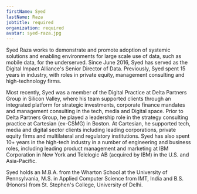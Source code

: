 ```yaml
---
firstName: Syed
lastName: Raza
jobtitle: required
organization: required
avatar: syed-raza.jpg
---
```


Syed Raza works to demonstrate and promote adoption of systemic solutions and enabling environments for large scale use of data, such as mobile data, for the underserved. Since June 2016, Syed has served as the Digital Impact Alliance's Senior Director of Data. Previously, Syed spent 15 years in industry, with roles in private equity, management consulting and high-technology firms.

Most recently, Syed was a member of the Digital Practice at Delta Partners Group in Silicon Valley, where his team supported clients through an integrated platform for strategic investments, corporate finance mandates and management consulting in the tech, media and Digital space. Prior to Delta Partners Group, he played a leadership role in the strategy consulting practice at Cartesian (ex-CSMG) in Boston. At Cartesian, he supported tech, media and digital sector clients including leading corporations, private equity firms and multilateral and regulatory institutions. Syed has also spent 10+ years in the high-tech industry in a number of engineering and business roles, including leading product management and marketing at IBM Corporation in New York and Telelogic AB (acquired by IBM) in the U.S. and Asia-Pacific.

Syed holds an M.B.A. from the Wharton School at the University of Pennsylvania, M.S. in Applied Computer Science from IMT, India and B.S. (Honors) from St. Stephen's College, University of Delhi.
